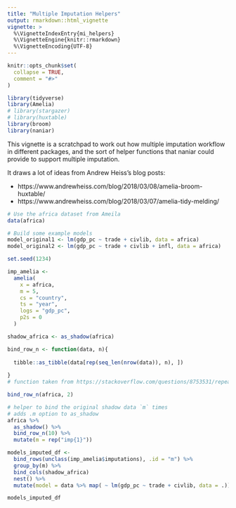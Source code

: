 ```yaml
---
title: "Multiple Imputation Helpers"
output: rmarkdown::html_vignette
vignette: >
  %\VignetteIndexEntry{mi_helpers}
  %\VignetteEngine{knitr::rmarkdown}
  %\VignetteEncoding{UTF-8}
---
```


```r
knitr::opts_chunk$set(
  collapse = TRUE,
  comment = "#>"
)
```

```r
library(tidyverse)
library(Amelia)
# library(stargazer)
# library(huxtable)
library(broom)
library(naniar)
```

This vignette is a scratchpad to work out how multiple imputation workflow in different packages, and the sort of helper functions that naniar could provide to support multiple imputation.

It draws a lot of ideas from Andrew Heiss's blog posts:

- https://www.andrewheiss.com/blog/2018/03/08/amelia-broom-huxtable/
- https://www.andrewheiss.com/blog/2018/03/07/amelia-tidy-melding/

```r
# Use the africa dataset from Ameila
data(africa)

# Build some example models
model_original1 <- lm(gdp_pc ~ trade + civlib, data = africa)
model_original2 <- lm(gdp_pc ~ trade + civlib + infl, data = africa)

set.seed(1234)

imp_amelia <-
  amelia(
    x = africa,
    m = 5,
    cs = "country",
    ts = "year",
    logs = "gdp_pc",
    p2s = 0
  )

shadow_africa <- as_shadow(africa)

bind_row_n <- function(data, n){
  
  tibble::as_tibble(data[rep(seq_len(nrow(data)), n), ])
  
}
# function taken from https://stackoverflow.com/questions/8753531/repeat-data-frame-n-times/8753732

bind_row_n(africa, 2)

# helper to bind the original shadow data `m` times
# adds .m option to as_shadow
africa %>%
  as_shadow() %>%
  bind_row_n(10) %>%
  mutate(m = rep("imp{1}"))

models_imputed_df <-
  bind_rows(unclass(imp_amelia$imputations), .id = "m") %>%
  group_by(m) %>%
  bind_cols(shadow_africa)
  nest() %>%
  mutate(model = data %>% map( ~ lm(gdp_pc ~ trade + civlib, data = .)))

models_imputed_df
```

